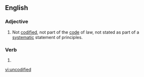 ==English==

===Adjective===
{{en-adj|-}}

# Not [[codified]], not part of the [[code]] of law, not stated as part of a [[systematic]] statement of principles.

===Verb===
{{head|en|verb form}}

# {{en-past of|uncodify}}

[[vi:uncodified]]